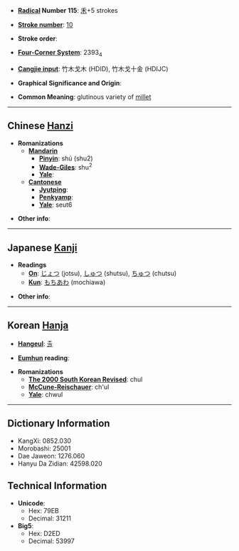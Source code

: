 * '''[[Wiktionary:Chinese radical index| Radical]] Number 115''': [[Wiktionary:Chinese radical index 禾|禾]]+5 strokes

* '''[[Wiktionary:Chinese total strokes index|Stroke number]]''': [[Wiktionary:Chinese total strokes index 10|10]]

* '''Stroke order''': 

* '''[[Wiktionary:Chinese four corner index|Four-Corner System]]''': 2393<sub>4</sub>

* '''[[Wiktionary:Chinese Cangjie index|Cangjie input]]''': 竹木戈木 (HDID), 竹木戈十金 (HDIJC)

* '''Graphical Significance and Origin''': 

* '''Common Meaning''': glutinous variety of [[millet]]

----

== Chinese [[Hanzi]] ==

* '''Romanizations'''
** '''[[Mandarin]]'''
*** '''[[Pinyin]]''': shú (shu2)
*** '''[[Wade-Giles]]''': shu<sup>2</sup>
*** '''[[Yale]]''': 
** '''[[Cantonese]]'''
*** '''[[Jyutping]]''':
*** '''[[Penkyamp]]''': 
*** '''[[Yale]]''': seut6

* '''Other info''': 

----

== Japanese [[Kanji]] ==

* '''Readings'''
** '''[[On]]''': [[じょつ]] (jotsu), [[しゅつ]] (shutsu), [[ちゅつ]] (chutsu)
** '''[[Kun]]''': [[もちあわ]] (mochiawa)

* '''Other info''':  

----

== Korean [[Hanja]] ==

* '''[[Hangeul]]''': [[출]]

* '''[[Eumhun]] reading''': 

* '''Romanizations'''
** '''[[The 2000 South Korean Revised Romanization|The 2000 South Korean Revised]]''': chul
** '''[[McCune-Reischauer]]''': ch'ul
** '''[[Yale]]''': chwul

----

== Dictionary Information ==

* KangXi: 0852.030
* Morobashi: 25001
* Dae Jaweon: 1276.060
* Hanyu Da Zidian: 42598.020

== Technical Information ==

* '''Unicode''':
** Hex: 79EB
** Decimal: 31211
* '''Big5''':
** Hex: D2ED
** Decimal: 53997